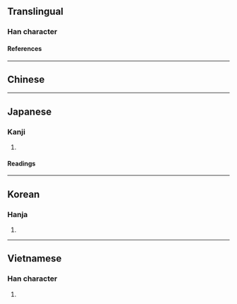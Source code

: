 {{also|信|㐰|𣁁}}
{{character info/new}}
==Translingual==

===Han character===
{{Han char|rn=9|rad=人|as=04|sn=6|four=|canj=OYK|ids=⿰亻文}}

====References====
{{Han ref|kx=0096.121|hdz=10125.051|uh=4F29}}

----

==Chinese==
{{zh-see|信|sgss}}

----

==Japanese==

===Kanji===
{{ja-kanji|grade=|rs=人04}}

# {{rfdef|ja|sort=人04}}

====Readings====
{{ja-readings
|on=しん
|kun=まこと, たより, まかせる
}}

----

==Korean==

===Hanja===
{{ko-hanja|신}}

# {{rfdef|ko|sort=人04}}

----

==Vietnamese==

===Han character===
{{vi-readings|reading=[[nho]]|rs=人04}}

# {{rfdef|vi|sort=人04}}